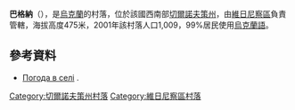 {{coord|48|13|28|N|25|13|52|E|scale:100000|display=title}}

'''巴格納'''（{{lang-uk|Багна}}），是[[烏克蘭|烏克蘭]]的村落，位於該國西南部[[切爾諾夫策州|切爾諾夫策州]]，由[[維日尼察區|維日尼察區]]負責管轄，海拔高度475米，2001年該村落人口1,009，99%居民使用[[烏克蘭語|烏克蘭語]]。

==參考資料==
* [http://weather.in.ua/ua/chernovickaja/487 Погода в селі] {{Wayback|url=http://weather.in.ua/ua/chernovickaja/487 |date=20160426154333 }}.

{{DEFAULTSORT:Багна}}
[[Category:切爾諾夫策州村落|Category:切爾諾夫策州村落]]
[[Category:維日尼察區村落|Category:維日尼察區村落]]


{{Chernivtsi-geo-stub}}